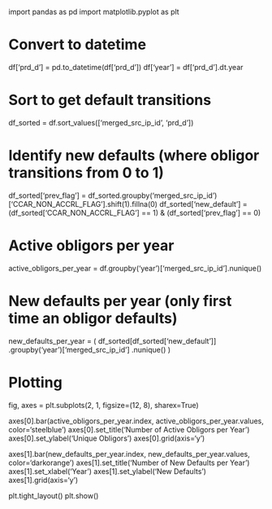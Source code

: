 import pandas as pd
import matplotlib.pyplot as plt

# Convert to datetime
df['prd_d'] = pd.to_datetime(df['prd_d'])
df['year'] = df['prd_d'].dt.year

# Sort to get default transitions
df_sorted = df.sort_values(['merged_src_ip_id', 'prd_d'])

# Identify new defaults (where obligor transitions from 0 to 1)
df_sorted['prev_flag'] = df_sorted.groupby('merged_src_ip_id')['CCAR_NON_ACCRL_FLAG'].shift(1).fillna(0)
df_sorted['new_default'] = (df_sorted['CCAR_NON_ACCRL_FLAG'] == 1) & (df_sorted['prev_flag'] == 0)

# Active obligors per year
active_obligors_per_year = df.groupby('year')['merged_src_ip_id'].nunique()

# New defaults per year (only first time an obligor defaults)
new_defaults_per_year = (
    df_sorted[df_sorted['new_default']]
    .groupby('year')['merged_src_ip_id']
    .nunique()
)

# Plotting
fig, axes = plt.subplots(2, 1, figsize=(12, 8), sharex=True)

axes[0].bar(active_obligors_per_year.index, active_obligors_per_year.values, color='steelblue')
axes[0].set_title('Number of Active Obligors per Year')
axes[0].set_ylabel('Unique Obligors')
axes[0].grid(axis='y')

axes[1].bar(new_defaults_per_year.index, new_defaults_per_year.values, color='darkorange')
axes[1].set_title('Number of New Defaults per Year')
axes[1].set_xlabel('Year')
axes[1].set_ylabel('New Defaults')
axes[1].grid(axis='y')

plt.tight_layout()
plt.show()